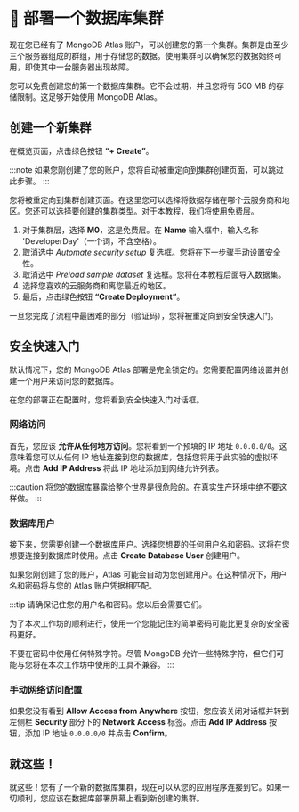 
# 👐 部署一个数据库集群

现在您已经有了 MongoDB Atlas 账户，可以创建您的第一个集群。集群是由至少三个服务器组成的群组，用于存储您的数据。使用集群可以确保您的数据始终可用，即使其中一台服务器出现故障。

您可以免费创建您的第一个数据库集群。它不会过期，并且您将有 500 MB 的存储限制。这足够开始使用 MongoDB Atlas。

## 创建一个新集群

在概览页面，点击绿色按钮 **“+ Create”**。

<Screenshot url="https://cloud.mongodb.com" src="img/screenshots/20-mongodb-atlas/3-create-cluster/1-overview.png" alt="概览截图" />

:::note
如果您刚创建了您的账户，您将自动被重定向到集群创建页面，可以跳过此步骤。
:::

您将被重定向到集群创建页面。在这里您可以选择将数据存储在哪个云服务商和地区。您还可以选择要创建的集群类型。对于本教程，我们将使用免费层。

1. 对于集群层，选择 **M0**，这是免费层。在 **Name** 输入框中，输入名称 'DeveloperDay'（一个词，不含空格）。
1. 取消选中 *Automate security setup* 复选框。您将在下一步骤手动设置安全性。
1. 取消选中 *Preload sample dataset* 复选框。您将在本教程后面导入数据集。
1. 选择您喜欢的云服务商和离您最近的地区。
1. 最后，点击绿色按钮 **“Create Deployment”**。

<Screenshot url="https://cloud.mongodb.com" src="img/screenshots/20-mongodb-atlas/3-create-cluster/2-deploy-database.png" alt="创建集群截图" />

一旦您完成了流程中最困难的部分（验证码），您将被重定向到安全快速入门。

## 安全快速入门

默认情况下，您的 MongoDB Atlas 部署是完全锁定的。您需要配置网络设置并创建一个用户来访问您的数据库。

在您的部署正在配置时，您将看到安全快速入门对话框。

### 网络访问

首先，您应该 **允许从任何地方访问**。您将看到一个预填的 IP 地址 `0.0.0.0/0`。这意味着您可以从任何 IP 地址连接到您的数据库，包括您将用于此实验的虚拟环境。点击 **Add IP Address** 将此 IP 地址添加到网络允许列表。

:::caution
将您的数据库暴露给整个世界是很危险的。在真实生产环境中绝不要这样做。
:::

### 数据库用户

接下来，您需要创建一个数据库用户。选择您想要的任何用户名和密码。这将在您想要连接到数据库时使用。点击 **Create Database User** 创建用户。

如果您刚创建了您的账户，Atlas 可能会自动为您创建用户。在这种情况下，用户名和密码将与您的 Atlas 账户凭据相匹配。

:::tip
请确保记住您的用户名和密码。您以后会需要它们。

为了本次工作坊的顺利进行，使用一个您能记住的简单密码可能比更复杂的安全密码更好。

不要在密码中使用任何特殊字符。尽管 MongoDB 允许一些特殊字符，但它们可能与您将在本次工作坊中使用的工具不兼容。
:::

### 手动网络访问配置

如果您没有看到 **Allow Access from Anywhere** 按钮，您应该关闭对话框并转到左侧栏 **Security** 部分下的 **Network Access** 标签。点击 **Add IP Address** 按钮，添加 IP 地址 `0.0.0.0/0` 并点击 **Confirm**。

## 就这些！

就这些！您有了一个新的数据库集群，现在可以从您的应用程序连接到它。如果一切顺利，您应该在数据库部署屏幕上看到新创建的集群。

<Screenshot url="https://cloud.mongodb.com" src="img/screenshots/20-mongodb-atlas/3-create-cluster/3-database-deployment.png" alt="数据库部署屏幕截图" />